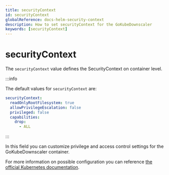 ```yaml
---
title: securityContext
id: securityContext
globalReference: docs-helm-security-context
description: How to set securityContext for the GoKubeDownscaler
keywords: [securityContext]
---
```


# securityContext

The `securityContext` value defines the SecurityContext on container level.

:::info

The default values for `securityContext` are:

```yaml
securityContext:
  readOnlyRootFilesystem: true
  allowPrivilegeEscalation: false
  privileged: false
  capabilities:
    drop:
      - ALL
```

:::

In this field you can customize privilege and access control settings for the GoKubeDownscaler container.

For more information on possible configuration you can reference [the official Kubernetes documentation](https://kubernetes.io/docs/tasks/configure-pod-container/security-context).
